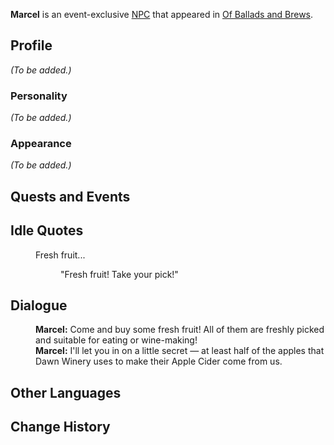 {{Meta
<!-- Remove this template after adding the missing info -->
|missing_NPC_profile  = yes
}}
{{Character Infobox
|type             = Event NPC
|image            = NPC Marcel.png
|realname         = <!-- Optional, if different from in-game name -->
|deceased         = <!-- Past (for deceased prior to events of the game) or free response -->
|region           = Mondstadt
|location         = <!-- Where the character appears, if different from Region -->
|affiliation      = 
|title            = Fruit Seller

|ancestry         = <!-- Clan/family -->
|father           = 
|mother           = 
|spouse           = 
|sibling          = 
|child            = 
|relative         = 

|voiceEN          = 
|voiceCN          = 
|voiceJP          = 
|dialoguereward   = 
}}
'''Marcel''' is an event-exclusive [[NPC]] that appeared in [[Of Ballads and Brews]].
<!--
==Location==
<gallery>
NPC Location Marcel.png|Marcel's location
NPC Location Marcel Context.png|Additional context
</gallery>
-->
==Profile==
<!--Detailed story/lore information goes here.-->
''(To be added.)''

===Personality===
''(To be added.)''

===Appearance===
<!--Keep appearance section short and concise. Limit to 2 paragraphs with 3-4 sentences each.-->
''(To be added.)''

==Quests and Events==
{{Quests and Events}}

==Idle Quotes==
{{Dialogue start}}
: {{DIcon|Idle}} Fresh fruit...
:: {{A|VO Marcel Of Ballads and Brews 01.ogg}} "Fresh fruit! Take your pick!"
{{Dialogue end}}

==Dialogue==
{{Dialogue start}}
:'''Marcel:''' Come and buy some fresh fruit! All of them are freshly picked and suitable for eating or wine-making!
:'''Marcel:''' I'll let you in on a little secret &mdash; at least half of the apples that Dawn Winery uses to make their Apple Cider come from us.
{{Dialogue end}}
<!--
==Event Dialogue==
===Of Ballads and Brews===
{{Dialogue start}}

{{Dialogue end}}

==Trivia==
* 
-->
==Other Languages==
{{Other Languages
|default_hidden = 1
|en      = Marcel
|zhs     = 马塞尔
|zhs_rm  = Mǎsài'ěr
|zht     = 馬塞爾
|zht_rm  = Mǎsài'ěr
|ja      = マルセル
|ja_rm   = Maruseru
|ko      = 마르셀
|ko_rm   = Mareusel
|es      = Marcel
|fr      = Marcel
|ru      = Марсель
|th      = Marcel
|vi      = Marcel
|de      = Marcel
|id      = Marcel
|pt      = Marcel
}}

==Change History==
{{Change History|3.1}}
<!--
==References==
{{Reflist}}
-->